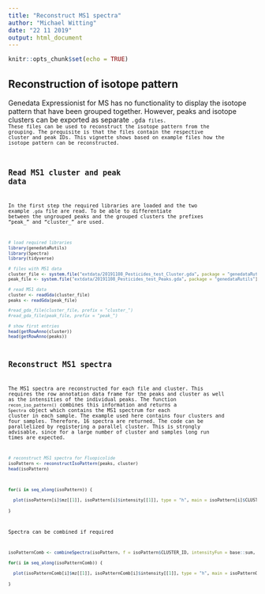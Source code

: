 ```yaml
---
title: "Reconstruct MS1 spectra"
author: "Michael Witting"
date: "22 11 2019"
output: html_document
---
```


```r
knitr::opts_chunk$set(echo = TRUE)
```

## Reconstruction of isotope pattern

Genedata Expressionist for MS has no functionality to display the isotope pattern that have been grouped together. However, peaks and isotope clusters can be exported as separate <code>.gda<code> files. These files can be used to reconstruct the isotope pattern from the grouping. The prequisite is that the files contain the respective cluster and peak IDs. This vignette shows based on example files how the isotope pattern can be reconstructed.

## Read MS1 cluster and peak data

In the first step the required libraries are loaded and the two example <code>.gda</code> file are read. To be able to differentiate between the ungrouped peaks and the grouped clusters the prefixes "peak_" and "cluster_" are used.

```r
# load required libraries
library(genedataRutils)
library(Spectra)
library(tidyverse)

# files with MS1 data
cluster_file <- system.file("extdata/20191108_Pesticides_test_Cluster.gda", package = "genedataRutils")
peak_file <- system.file("extdata/20191108_Pesticides_test_Peaks.gda", package = "genedataRutils")

# read MS1 data
cluster <- readGda(cluster_file)
peaks <- readGda(peak_file)

#read_gda_file(cluster_file, prefix = "cluster_")
#read_gda_file(peak_file, prefix = "peak_")

# show first entries
head(getRowAnno(cluster))
head(getRowAnno(peaks))
```

## Reconstruct MS1 spectra

The MS1 spectra are reconstructed for each file and cluster. This requires the row annotation data frame for the peaks and cluster as well as the intensities of the individual peaks. The function <code>recon_iso_pattern()</code> combines this information and returns a <code>Spectra</code> object which contains the MS1 spectrum for each cluster in each sample. The example used here contains four clusters and four samples. Therefore, 16 spectra are returned. The code can be parallelized by registering a parallel cluster. This is strongly advisable, since for a large number of cluster and samples long run times are expected.

```r
# reconstruct MS1 spectra for Fluopicolide
isoPattern <- reconstructIsoPattern(peaks, cluster)
head(isoPattern)
```

```r
for(i in seq_along(isoPattern)) {
  
  plot(isoPattern[i]$mz[[1]], isoPattern[i]$intensity[[1]], type = "h", main = isoPattern[i]$CLUSTER_ID)
  
}
```



Spectra can be combined if required

```r
isoPatternComb <- combineSpectra(isoPattern, f = isoPattern$CLUSTER_ID, intensityFun = base::sum, mzd = 0.005)

for(i in seq_along(isoPatternComb)) {
  
  plot(isoPatternComb[i]$mz[[1]], isoPatternComb[i]$intensity[[1]], type = "h", main = isoPatternComb[i]$CLUSTER_ID)
  
}
```


